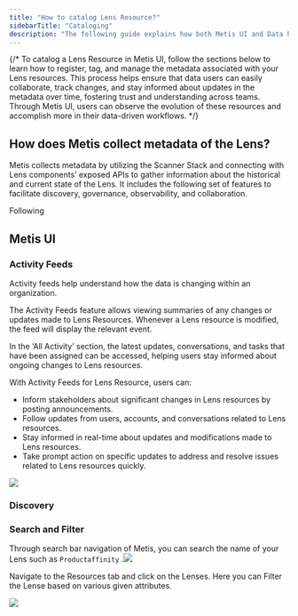 ```yaml
---
title: "How to catalog Lens Resource?"
sidebarTitle: "Cataloging"
description: "The following guide explains how both Metis UI and Data Product Hub (DPH) allow data users to discover Lens Resources and it's semantic model."
---
```


{/* 
To catalog a Lens Resource in Metis UI, follow the sections below to learn how to register, tag, and manage the metadata associated with your Lens resources. This process helps ensure that data users can easily collaborate, track changes, and stay informed about updates in the metadata over time, fostering trust and understanding across teams. Through Metis UI, users can observe the evolution of these resources and accomplish more in their data-driven workflows. */}


## How does Metis collect metadata of the Lens?

Metis collects metadata by utilizing the Scanner Stack and connecting with Lens components’ exposed APIs to gather information about the historical and current state of the Lens.  It includes the following set of features to facilitate discovery, governance, observability, and collaboration.

Following 

## Metis UI



### Activity Feeds

<Tip>
Activity feeds help understand how the data is changing within an organization.
</Tip>

The Activity Feeds feature allows viewing summaries of any changes or updates made to Lens Resources. Whenever a Lens resource is modified, the feed will display the relevant event.

In the ‘All Activity’ section, the latest updates, conversations, and tasks that have been assigned can be accessed, helping users stay informed about ongoing changes to Lens resources.

With Activity Feeds for Lens Resource, users can:

* Inform stakeholders about significant changes in Lens resources by posting announcements.
* Follow updates from users, accounts, and conversations related to Lens resources.
* Stay informed in real-time about updates and modifications made to Lens resources.
* Take prompt action on specific updates to address and resolve issues related to Lens resources quickly.

![](/resources/lens/cataloging/all_activity.png)

### Discovery



### Search and Filter

Through search bar navigation of Metis, you can search the name of your Lens such as `Productaffinity` .![](/image.png)

Navigate to the Resources tab and click on the Lenses. Here you can Filter the Lense based on various given attributes.

![](/image.png)